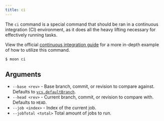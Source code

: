 ```yaml
---
title: ci
---
```


The `ci` command is a special command that should be ran in a continuous integration (CI)
environment, as it does all the heavy lifting necessary for effectively running tasks.

View the official [continuous integration guide](../guides/ci) for a more in-depth example of how to
utilize this command.

```shell
$ moon ci
```

## Arguments

- `--base <rev>` - Base branch, commit, or revision to compare against. Defaults to
  [`vcs.defaultBranch`](../config/workspace#defaultbranch).
- `--head <rev>` - Current branch, commit, or revision to compare with. Defaults to `HEAD`.
- `--job <index>` - Index of the current job.
- `--jobTotal <total>` Total amount of jobs to run.
